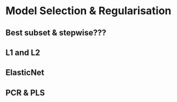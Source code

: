 # Model Selection & Regularisation

## Best subset & stepwise???

## L1 and L2

## ElasticNet

## PCR & PLS
